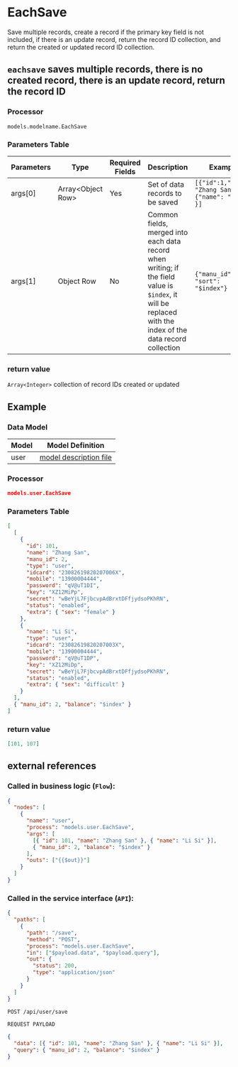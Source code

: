 # EachSave

Save multiple records, create a record if the primary key field is not included, if there is an update record, return the record ID collection, and return the created or updated record ID collection.

## `eachsave` saves multiple records, there is no created record, there is an update record, return the record ID

### Processor

`models.modelname.EachSave`

### Parameters Table

| Parameters | Type                | Required Fields | Description                                                                                                                                                | Example                                             |
| ---------- | ------------------- | --------------- | ---------------------------------------------------------------------------------------------------------------------------------------------------------- | --------------------------------------------------- |
| args[0]    | Array\<Object Row\> | Yes             | Set of data records to be saved                                                                                                                            | `[{"id":1,"name": "Zhang San"},{"name": "Li Si" }]` |
| args[1]    | Object Row          | No              | Common fields, merged into each data record when writing; if the field value is `$index`, it will be replaced with the index of the data record collection | `{"manu_id": 2, "sort": "$index"}`                  |

### return value

`Array<Integer>` collection of record IDs created or updated

## Example

### Data Model

| Model | Model Definition                           |
| ----- | ------------------------------------------ |
| user  | [model description file](../examples/user) |

### Processor

```json
models.user.EachSave
```

### Parameters Table

```json
[
  [
    {
      "id": 101,
      "name": "Zhang San",
      "manu_id": 2,
      "type": "user",
      "idcard": "23082619820207006X",
      "mobile": "13900004444",
      "password": "qV@uT1DI",
      "key": "XZ12MiPp",
      "secret": "wBeYjL7FjbcvpAdBrxtDFfjydsoPKhRN",
      "status": "enabled",
      "extra": { "sex": "female" }
    },
    {
      "name": "Li Si",
      "type": "user",
      "idcard": "23082619820207003X",
      "mobile": "13900004444",
      "password": "qV@uT1DP",
      "key": "XZ12MiDp",
      "secret": "wBeYjL7FjbcvpAdBrxtDFfjydsoPKhRN",
      "status": "enabled",
      "extra": { "sex": "difficult" }
    }
  ],
  { "manu_id": 2, "balance": "$index" }
]
```

### return value

```json
[101, 107]
```

## external references

### Called in business logic (`Flow`):

```json
{
  "nodes": [
    {
      "name": "user",
      "process": "models.user.EachSave",
      "args": [
        [{ "id": 101, "name": "Zhang San" }, { "name": "Li Si" }],
        { "manu_id": 2, "balance": "$index" }
      ],
      "outs": ["{{$out}}"]
    }
  ]
}
```

### Called in the service interface (`API`):

```json
{
  "paths": [
    {
      "path": "/save",
      "method": "POST",
      "process": "models.user.EachSave",
      "in": ["$payload.data", "$payload.query"],
      "out": {
        "status": 200,
        "type": "application/json"
      }
    }
  ]
}
```

```bash
POST /api/user/save
```

`REQUEST PAYLOAD`

```json
{
  "data": [{ "id": 101, "name": "Zhang San" }, { "name": "Li Si" }],
  "query": { "manu_id": 2, "balance": "$index" }
}
```
